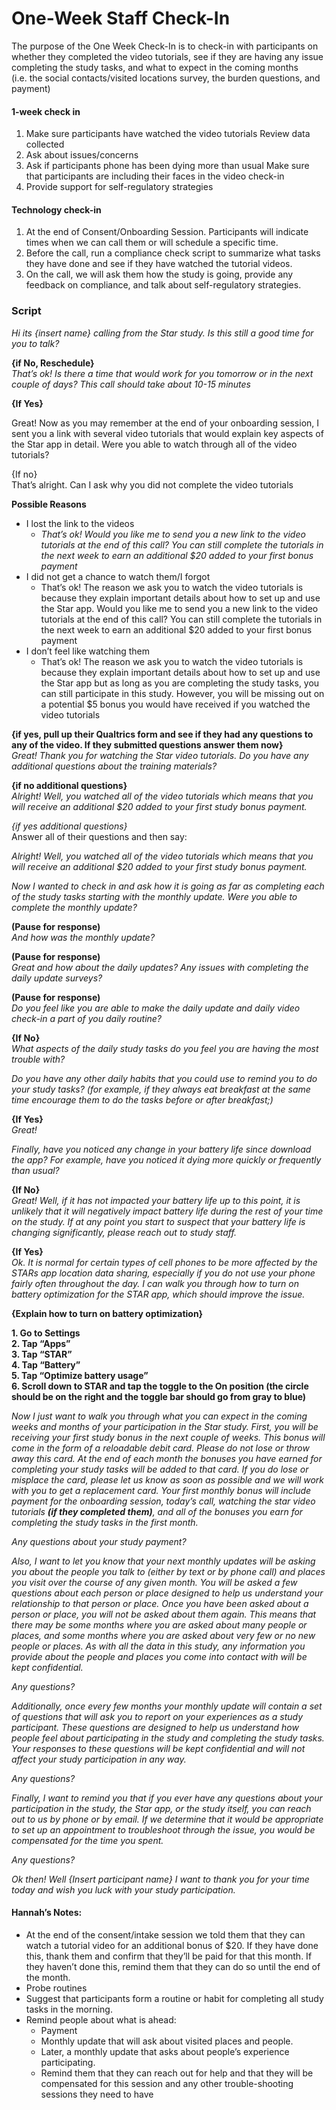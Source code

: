 # One-Week Staff Check-In


The purpose of the One Week Check-In is to check-in with participants on
whether they completed the video tutorials, see if they are having any
issue completing the study tasks, and what to expect in the coming
months (i.e. the social contacts/visited locations survey, the burden
questions, and payment)


#### 1-week check in

1.  Make sure participants have watched the video tutorials Review data collected\
2.  Ask about issues/concerns\
3.  Ask if participants phone has been dying more than usual Make sure that participants are including their faces in the video check-in\
4.  Provide support for self-regulatory strategies

#### Technology check-in

1.  At the end of Consent/Onboarding Session. Participants will indicate times when we can call them or will schedule a specific time.\
2.  Before the call, run a compliance check script to summarize what tasks they have done and see if they have watched the tutorial videos.\
3.  On the call, we will ask them how the study is going, provide any feedback on compliance, and talk about self-regulatory strategies.

### Script

*Hi its {insert name} calling from the Star study. Is this still a good time for you to talk?*

**{if No, Reschedule}**\
*That's ok! Is there a time that would work for you tomorrow or in the next couple of days? This call should take about 10-15 minutes*

**{If Yes}**

Great! Now as you may remember at the end of your onboarding session, I sent you a link with several video tutorials that would explain key aspects of the Star app in detail. Were you able to watch through all of the video tutorials?

{If no}\
That's alright. Can I ask why you did not complete the video tutorials

**Possible Reasons**

-   I lost the link to the videos
    -   *That's ok! Would you like me to send you a new link to the video tutorials at the end of this call? You can still complete the tutorials in the next week to earn an additional \$20 added to your first bonus payment*\
-   I did not get a chance to watch them/I forgot
    -   That's ok! The reason we ask you to watch the video tutorials is because they explain important details about how to set up and use the Star app. Would you like me to send you a new link to the video tutorials at the end of this call? You can still complete the tutorials in the next week to earn an additional \$20 added to your first bonus payment\
-   I don't feel like watching them
    -   That's ok! The reason we ask you to watch the video tutorials is because they explain important details about how to set up and use the Star app but as long as you are completing the study tasks, you can still participate in this study. However, you will be missing out on a potential \$5 bonus you would have received if you watched the video tutorials

**{if yes, pull up their Qualtrics form and see if they had any questions to any of the video. If they submitted questions answer them now}**\
*Great! Thank you for watching the Star video tutorials. Do you have any additional questions about the training materials?*

**{if no additional questions}**\
*Alright! Well, you watched all of the video tutorials which means that you will receive an additional \$20 added to your first study bonus payment.*

*{if yes additional questions}*\
Answer all of their questions and then say:

*Alright! Well, you watched all of the video tutorials which means that you will receive an additional \$20 added to your first study bonus payment.*

*Now I wanted to check in and ask how it is going as far as completing each of the study tasks starting with the monthly update. Were you able to complete the monthly update?*

**(Pause for response)**\
*And how was the monthly update?*

**(Pause for response)**\
*Great and how about the daily updates? Any issues with completing the daily update surveys?*

**(Pause for response)**\
*Do you feel like you are able to make the daily update and daily video check-in a part of you daily routine?*

**{If No}**\
*What aspects of the daily study tasks do you feel you are having the most trouble with?*

*Do you have any other daily habits that you could use to remind you to do your study tasks? (for example, if they always eat breakfast at the same time encourage them to do the tasks before or after breakfast;)*

**{If Yes}**\
*Great!*

*Finally, have you noticed any change in your battery life since download the app? For example, have you noticed it dying more quickly or frequently than usual?*

**{If No}**\
*Great! Well, if it has not impacted your battery life up to this point, it is unlikely that it will negatively impact battery life during the rest of your time on the study. If at any point you start to suspect that your battery life is changing significantly, please reach out to study staff.*

**{If Yes}**\
*Ok. It is normal for certain types of cell phones to be more affected by the STARs app location data sharing, especially if you do not use your phone fairly often throughout the day. I can walk you through how to turn on battery optimization for the STAR app, which should improve the issue.*

**{Explain how to turn on battery optimization}**

**1. Go to Settings**\
**2. Tap "Apps"**\
**3. Tap "STAR"**\
**4. Tap "Battery"**\
**5. Tap "Optimize battery usage"**\
**6. Scroll down to STAR and tap the toggle to the On position (the circle should be on the right and the toggle bar should go from gray to blue)**

*Now I just want to walk you through what you can expect in the coming weeks and months of your participation in the Star study. First, you will be receiving your first study bonus in the next couple of weeks. This bonus will come in the form of a reloadable debit card. Please do not lose or throw away this card. At the end of each month the bonuses you have earned for completing your study tasks will be added to that card. If you do lose or misplace the card, please let us know as soon as possible and we will work with you to get a replacement card. Your first monthly bonus will include payment for the onboarding session, today's call, watching the star video tutorials **(if they completed them)**, and all of the bonuses you earn for completing the study tasks in the first month.*

*Any questions about your study payment?*

*Also, I want to let you know that your next monthly updates will be asking you about the people you talk to (either by text or by phone call) and places you visit over the course of any given month. You will be asked a few questions about each person or place designed to help us understand your relationship to that person or place. Once you have been asked about a person or place, you will not be asked about them again. This means that there may be some months where you are asked about many people or places, and some months where you are asked about very few or no new people or places. As with all the data in this study, any information you provide about the people and places you come into contact with will be kept confidential.*

*Any questions?*

*Additionally, once every few months your monthly update will contain a set of questions that will ask you to report on your experiences as a study participant. These questions are designed to help us understand how people feel about participating in the study and completing the study tasks. Your responses to these questions will be kept confidential and will not affect your study participation in any way.*

*Any questions?*

*Finally, I want to remind you that if you ever have any questions about your participation in the study, the Star app, or the study itself, you can reach out to us by phone or by email. If we determine that it would be appropriate to set up an appointment to troubleshoot through the issue, you would be compensated for the time you spent.*

*Any questions?*

*Ok then! Well {Insert participant name} I want to thank you for your time today and wish you luck with your study participation.*

#### Hannah's Notes:

-   At the end of the consent/intake session we told them that they can watch a tutorial video for an additional bonus of \$20. If they have done this, thank them and confirm that they'll be paid for that this month. If they haven't done this, remind them that they can do so until the end of the month.
-   Probe routines
-   Suggest that participants form a routine or habit for completing all study tasks in the morning.
-   Remind people about what is ahead:
    -   Payment\
    -   Monthly update that will ask about visited places and people.
    -   Later, a monthly update that asks about people's experience participating.
    -   Remind them that they can reach out for help and that they will be compensated for this session and any other trouble-shooting sessions they need to have
